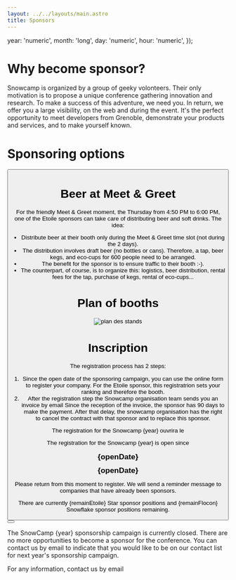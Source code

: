 ```yaml
---
layout: ../../layouts/main.astro
title: Sponsors
---
```


  year: 'numeric',
  month: 'long',
  day: 'numeric',
  hour: 'numeric',
});

# Why become sponsor?

Snowcamp is organized by a group of geeky volonteers. Their only motivation is to propose a unique conference gathering innovation and research.
To make a success of this adventure, we need you.
In return, we offer you a large visibility, on the web and during the event. It's the perfect opportunity to meet developers from Grenoble, demonstrate your products and services, and to make yourself known.

# Sponsoring options

<div style="display: flex; flex-direction: row">
<SponsorFormula sponsor={edition.sponsorship.type.flocon}/>
<SponsorFormula sponsor={edition.sponsorship.type.etoile} active={true}/>
<SponsorFormula sponsor={edition.sponsorship.type.tenyears}/>
</div>

<Button href="https://drive.google.com/file/d/1hOHTGVXJfiQ0nJFJugivkNr3SwdEXuSF/view?usp=share_link" title="Plaquette Sponsors"/>

<a id="beers"></a>

# Beer at Meet & Greet

For the friendly Meet & Greet moment, the Thursday from 4:50 PM to 6:00 PM, one of the Etoile sponsors can take care of distributing beer and soft drinks. The idea:

- Distribute beer at their booth only during the Meet & Greet time slot (not during the 2 days).
- The distribution involves draft beer (no bottles or cans). Therefore, a tap, beer kegs, and eco-cups for 600 people need to be arranged.
- The benefit for the sponsor is to ensure traffic to their booth :-).
- The counterpart, of course, is to organize this: logistics, beer distribution, rental fees for the tap, purchase of kegs, rental of eco-cups...

<a id="plan"></a>

# Plan of booths

![plan des stands](/img/sponsors_plan_stands.png)

# Inscription

The registration process has 2 steps:

1. Since the open date of the sponsoring campaign, you can use the online form to register your company.
For the Etoile sponsor, this registratrion sets your ranking and therefore the booth.
2. After the registration step the Snowcamp organisation team sends you an invoice by email Since the reception of the invoice, the sponsor has 90 days to make the payment.
After that delay, the snowcamp organisation has the right to cancel the contract with that sponsor and to replace this sponsor.

<p className="sponsorBefore">The registration for the Snowcamp {year} ouvrira le</p>
<p className="sponsorOpened">The registration for the Snowcamp {year} is open since</p>

<div style="text-align: center; font-weight: bold; font-size: 1.3em; margin: 10px 0" className="sponsorBefore">{openDate}</div>
<div style="text-align: center; font-weight: bold; font-size: 1.3em; margin: 10px 0" className="sponsorOpened">{openDate}</div>

<p className="sponsorBefore">Please return from this moment to register. We will send a reminder message to companies that have already been sponsors.</p>
<p className="sponsorOpened">There are currently {remainEtoile} Star sponsor positions and {remainFlocon} Snowflake sponsor positions remaining.</p>

<Button className="sponsorOpened" title="Formulaire d'inscription" href={edition.sponsorship.subscribe_link}></Button>

<p className="sponsorClosed">The SnowCamp {year} sponsorship campaign is currently closed. There are no more opportunities to become a sponsor for the conference. You can contact us by email to indicate that you would like to be on our contact list for next year's sponsorship campaign.</p>

For any information, contact us by email
